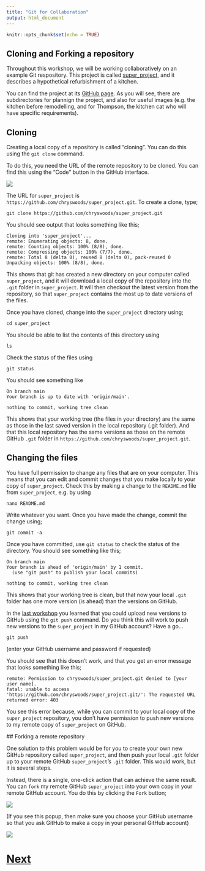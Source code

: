 ```yaml
---
title: "Git for Collaboration"
output: html_document
---
```


```r
knitr::opts_chunk$set(echo = TRUE)
```

## Cloning and Forking a repository

Throughout this workshop, we will be working collaboratively on an example Git respository. This project
is called [super_project](https://github.com/chryswoods/super_project), and it describes a hypothetical
refurbishment of a kitchen.

You can find the project at its [GitHub page](https://github.com/chryswoods/super_project). As you will see,
there are subdirectories for plannign the project, and also for useful images (e.g. the
kitchen before remodelling, and for Thompson, the kitchen cat who will have specific requirements).

## Cloning

Creating a local copy of a repository is called "cloning". You can do this using the `git clone` command.

To do this, you need the URL of the remote repository to be cloned. You can find this using the "Code" button
in the GitHub interface.

![](images/clone.jpg)

The URL for `super_project` is `https://github.com/chryswoods/super_project.git`. To create a clone,
type;

```
git clone https://github.com/chryswoods/super_project.git
```

You should see output that looks something like this;

```
Cloning into 'super_project'...
remote: Enumerating objects: 8, done.
remote: Counting objects: 100% (8/8), done.
remote: Compressing objects: 100% (7/7), done.
remote: Total 8 (delta 0), reused 8 (delta 0), pack-reused 0
Unpacking objects: 100% (8/8), done.
```

This shows that git has created a new directory on your computer called `super_project`, and it will download a local
copy of the repository into the `.git` folder in `super_project`. It will then checkout the latest
version from the repository, so that `super_project` contains the most up to date versions of the
files.

Once you have cloned, change into the `super_project` directory using;

```
cd super_project
```

You should be able to list the contents of this directory using

```
ls
```

Check the status of the files using

```
git status
```

You should see something like

```
On branch main
Your branch is up to date with 'origin/main'.

nothing to commit, working tree clean
```

This shows that your working tree (the files in your directory) are the same as those in the last saved version in the local repository (.git folder). And that this local repository has the same versions as those on the remote GitHub `.git` folder in `https://github.com/chryswoods/super_project.git`.

## Changing the files

You have full permission to change any files that are on your computer. This means that you can edit and commit changes that you make 
locally to your copy of `super_project`. Check this by making a change to the `README.md` file from `super_project`, e.g. by using

```
nano README.md
```

Write whatever you want. Once you have made the change, commit the change using;

```
git commit -a
```

Once you have committed, use `git status` to check the status of the directory. You should see something like this;

```
On branch main
Your branch is ahead of 'origin/main' by 1 commit.
  (use "git push" to publish your local commits)

nothing to commit, working tree clean
```

This shows that your working tree is clean, but that now your local `.git` folder has one more version (is ahead) than the versions on GitHub.

In the [last workshop](https://chryswoods.com/introducing_git) you learned that you could upload new versions to GitHub using
the `git push` command. Do you think this will work to push new versions to the `super_project` in my GitHub account? Have a go...


```
git push
```

(enter your GitHub username and password if requested)

You should see that this doesn't work, and that you get an error message that looks something like this;

```
remote: Permission to chryswoods/super_project.git denied to [your user name].
fatal: unable to access 'https://github.com/chryswoods/super_project.git/': The requested URL returned error: 403
```

You see this error because, while you can commit to your local copy of the `super_project` repository, you don't have permission to 
push new versions to my remote copy of `super_project` on GitHub.

## Forking a remote repository

One solution to this problem would be for you to create your own new GitHub repository called `super_project`, and then push your 
local `.git` folder up to your remote GitHub `super_project`'s `.git` folder. This would work, but it is several steps.

Instead, there is a single, one-click action that can achieve the same result. You can `fork` my remote GitHub `super_project` into
your own copy in your remote GitHub account. You do this by clicking the `Fork` button;

![](images/fork.jpg)

(If you see this popup, then make sure you choose your GitHub username so that you ask GitHub to make a copy in your personal GitHub
account)

![](images/popup.jpg)








# [Next](pulling.html)

